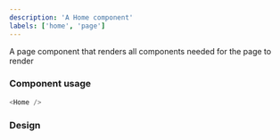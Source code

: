 ```yaml
---
description: 'A Home component'
labels: ['home', 'page']
---
```



A page component that renders all components needed for the page to render

### Component usage

```js
<Home />
```

### Design

<FigmaEmbed src="https://www.figma.com/embed?embed_host=share&url=https%3A%2F%2Fwww.figma.com%2Ffile%2FYOdxHWPVnxBcTAYw0zPyXf%2Fstore%3Fnode-id%3D0%253A1" />
